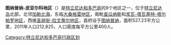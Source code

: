 '''图纳普纳-皮亚尔科地区'''（{{lang-en|Tunapuna–Piarco region}}）是[[特立尼达和多巴哥|特立尼达和多巴哥]]的9个地区之一，位于[[特立尼达岛|特立尼达岛]]北部，北邻[[加勒比海|加勒比海]]，东临[[大桑格雷地区|大桑格雷地区]]，南毗[[查瓜纳斯|查瓜纳斯]]和[[库瓦-塔瓦基特-塔尔帕罗地区|库瓦-塔瓦基特-塔尔帕罗地区]]，西接[[圣胡安-拉文蒂尔地区|圣胡安-拉文蒂尔地区]]，首府设于[[图纳普纳|图纳普纳]]，面积527.23平方公里，2011年人口212,825，人口密度每平方公里400人。

{{TrinidadTobago-geo-stub}}
[[Category:特立尼达和多巴哥行政区划|Category:特立尼达和多巴哥行政区划]]